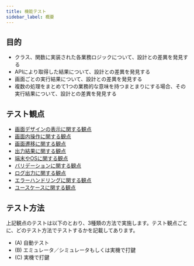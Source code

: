 ```yaml
---
title: 機能テスト
sidebar_label: 概要
---
```


## 目的

- クラス、関数に実装された各業務ロジックについて、設計との差異を発見する
- APIにより取得した結果について、設計との差異を発見する
- 画面ごとの実行結果について、設計との差異を発見する
- 複数の処理をまとめて1つの業務的な意味を持つまとまりにする場合、その実行結果について、設計との差異を発見する

## テスト観点

- [画面デザインの表示に関する観点](functional-testing/screen-design.mdx)
- [画面内操作に関する観点](functional-testing/screen-operation.mdx)
- [画面遷移に関する観点](functional-testing/screen-transition.mdx)
- [出力結果に関する観点](functional-testing/output-result.mdx)
- [端末やOSに関する観点](functional-testing/terminal-os.mdx)
- [バリデーションに関する観点](functional-testing/validation-check.mdx)
- [ログ出力に関する観点](functional-testing/log-output.mdx)
- [エラーハンドリングに関する観点](functional-testing/error-handling.mdx)
- [ユースケースに関する観点](functional-testing/use-case.mdx)

## テスト方法

上記観点のテストは以下のとおり、3種類の方法で実施します。テスト観点ごとに、どのテスト方法でテストするかを記載してあります。

- (A) 自動テスト
- (B) エミュレータ／シミュレータもしくは実機で打鍵
- (C) 実機で打鍵
